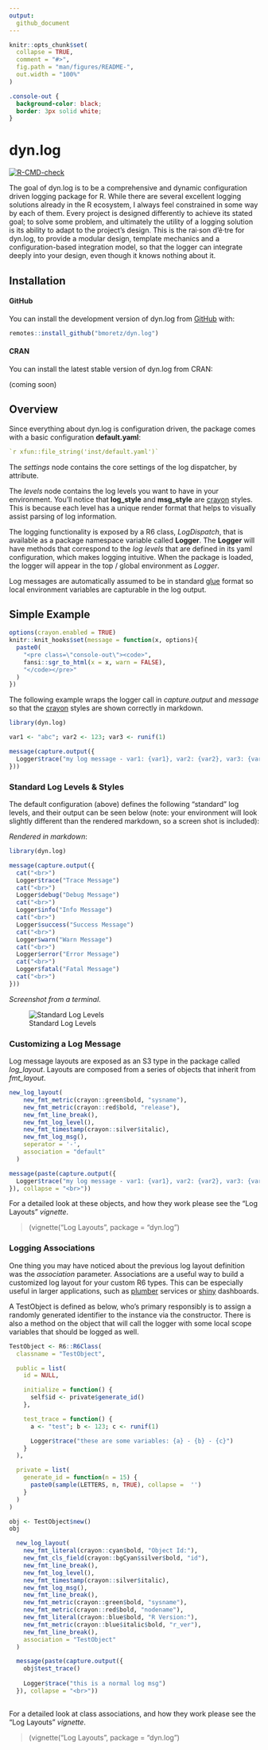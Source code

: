 ```yaml
---
output:
  github_document
---
```


<!-- README.md is generated from README.Rmd. Please edit that file -->

```r
knitr::opts_chunk$set(
  collapse = TRUE,
  comment = "#>",
  fig.path = "man/figures/README-",
  out.width = "100%"
)
```

```css
.console-out {
  background-color: black;
  border: 3px solid white;
}
```

# dyn.log

<!-- badges: start -->
[![R-CMD-check](https://github.com/bmoretz/dyn.log/workflows/R-CMD-check/badge.svg)](https://github.com/bmoretz/dyn.log/actions)
<!-- badges: end -->

The goal of dyn.log is to be a comprehensive and dynamic configuration driven logging package
for R. While there are several excellent logging solutions already in the R ecosystem, I always
feel constrained in some way by each of them. Every project is designed differently to achieve its stated goal;
to solve some problem, and ultimately the utility of a logging solution is its ability to adapt
to the project’s design. This is the rai·son d'ê·tre for dyn.log, to provide a modular design, 
template mechanics and a configuration-based integration model, so that the logger can integrate 
deeply into your design, even though it knows nothing about it.

## Installation

#### GitHub

You can install the development version of dyn.log from [GitHub](https://github.com/) with:

``` r
remotes::install_github("bmoretz/dyn.log")
```

#### CRAN

You can install the latest stable version of dyn.log from CRAN:

(coming soon)

## Overview

Since everything about dyn.log is configuration driven, the package comes with a basic configuration **default.yaml**:

```yaml
`r xfun::file_string('inst/default.yaml')`
```

The *settings* node contains the core settings of the log dispatcher, by attribute.

The *levels* node contains the log levels you want to have in your environment. You'll notice
that **log_style** and **msg_style** are [crayon](https://github.com/r-lib/crayon) styles. This is
because each level has a unique render format that helps to visually assist parsing of log information.

The logging functionality is exposed by a R6 class, *LogDispatch*, that is available as a package
namespace variable called **Logger**. The **Logger** will have methods that correspond to the *log levels*
that are defined in its yaml configuration, which makes logging intuitive. When the package is loaded,
the logger will appear in the top / global environment as *Logger*.

Log messages are automatically assumed to be in standard [glue](https://github.com/tidyverse/glue) format
so local environment variables are capturable in the log output.

## Simple Example

```r
options(crayon.enabled = TRUE)
knitr::knit_hooks$set(message = function(x, options){
  paste0(
    "<pre class=\"console-out\"><code>",
    fansi::sgr_to_html(x = x, warn = FALSE),
    "</code></pre>"
  )
})
```

The following example wraps the logger call in *capture.output* and *message* so that the
[crayon](https://github.com/r-lib/crayon) styles are shown correctly in markdown.

```r
library(dyn.log)

var1 <- "abc"; var2 <- 123; var3 <- runif(1)

message(capture.output({
  Logger$trace("my log message - var1: {var1}, var2: {var2}, var3: {var3}")  
}))

```

### Standard Log Levels & Styles

The default configuration (above) defines the following "standard" log levels, 
and their output can be seen below (note: your environment will look slightly 
different than the rendered markdown, so a screen shot is included):

*Rendered in markdown*:

```r
library(dyn.log)

message(capture.output({
  cat("<br>")
  Logger$trace("Trace Message")
  cat("<br>")
  Logger$debug("Debug Message")
  cat("<br>")
  Logger$info("Info Message")
  cat("<br>")
  Logger$success("Success Message")
  cat("<br>")
  Logger$warn("Warn Message")
  cat("<br>")
  Logger$error("Error Message")
  cat("<br>")
  Logger$fatal("Fatal Message")
  cat("<br>")
}))

```

*Screenshot from a terminal*.

![Standard Log Levels](man/figures/README-std-levels-out.PNG)

### Customizing a Log Message

Log message layouts are exposed as an S3 type in the package called *log_layout*. Layouts are
composed from a series of objects that inherit from *fmt_layout*.

```r

new_log_layout(
    new_fmt_metric(crayon::green$bold, "sysname"),
    new_fmt_metric(crayon::red$bold, "release"),
    new_fmt_line_break(),
    new_fmt_log_level(),
    new_fmt_timestamp(crayon::silver$italic),
    new_fmt_log_msg(),
    seperator = '-',
    association = "default"
  )

message(paste(capture.output({
  Logger$trace("my log message - var1: {var1}, var2: {var2}, var3: {var3}")
}), collapse = "<br>"))

```

For a detailed look at these objects, and how they work please see the "Log Layouts" *vignette*.

> (vignette("Log Layouts", package = "dyn.log")

### Logging Associations

One thing you may have noticed about the previous log layout definition was the *association* parameter. Associations
are a useful way to build a customized log layout for your custom R6 types. This can be especially useful in larger applications, such as [plumber](https://github.com/rstudio/plumber/) services or [shiny](https://github.com/rstudio/shiny) dashboards.

A TestObject is defined as below, who's primary responsibly is to assign a randomly generated identifier to
the instance via the constructor. There is also a method on the object that will call the logger with some
local scope variables that should be logged as well.

```r
TestObject <- R6::R6Class(
  classname = "TestObject",

  public = list(
    id = NULL,

    initialize = function() {
      self$id <- private$generate_id()
    },

    test_trace = function() {
      a <- "test"; b <- 123; c <- runif(1)

      Logger$trace("these are some variables: {a} - {b} - {c}")
    }
  ),

  private = list(
    generate_id = function(n = 15) {
      paste0(sample(LETTERS, n, TRUE), collapse =  '')
    }
  )
)

obj <- TestObject$new()
obj
```

```r

  new_log_layout(
    new_fmt_literal(crayon::cyan$bold, "Object Id:"),
    new_fmt_cls_field(crayon::bgCyan$silver$bold, "id"),
    new_fmt_line_break(),
    new_fmt_log_level(),
    new_fmt_timestamp(crayon::silver$italic),
    new_fmt_log_msg(),
    new_fmt_line_break(),
    new_fmt_metric(crayon::green$bold, "sysname"),
    new_fmt_metric(crayon::red$bold, "nodename"),
    new_fmt_literal(crayon::blue$bold, "R Version:"),
    new_fmt_metric(crayon::blue$italic$bold, "r_ver"),
    new_fmt_line_break(),
    association = "TestObject"
  )

  message(paste(capture.output({
    obj$test_trace()
    
    Logger$trace("this is a normal log msg")
  }), collapse = "<br>"))
  
```

For a detailed look at class associations, and how they work please see the "Log Layouts" *vignette*.

> (vignette("Log Layouts", package = "dyn.log")
